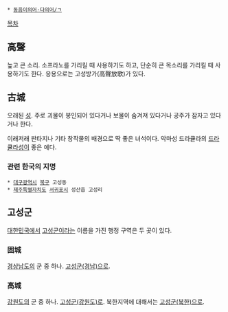  * [[동음이의어·다의어/ㄱ]]

[[목차]]
== 高聲 ==
높고 큰 소리. 소프라노를 가리킬 때 사용하기도 하고, 단순히 큰 목소리를 가리킬 때 사용하기도 한다. 응용으로는 고성방가(高聲放歌)가 있다.

== 古城 ==
오래된 [[성]]. 주로 괴물이 봉인되어 있다거나 보물이 숨겨져 있다거나 공주가 잠자고 있다거나 한다.

이래저래 판타지나 기타 창작물의 배경으로 딱 좋은 녀석이다.
악마성 드라큘라의 [[드라큘라]]성이 좋은 예다.

=== 관련 한국의 지명 ===
 * [[대구광역시]] [[북구(대구)|북구]] 고성동
 * [[제주특별자치도]] [[서귀포시]] 성산읍 고성리
== 고성군 ==
[[대한민국]]에서 [[고성군]]이라는 이름을 가진 행정 구역은 두 곳이 있다.
=== 固城 ===
[[경상남도]]의 군 중 하나. [[고성군(경남)]]으로.

=== 高城 ===
[[강원도]]의 군 중 하나. [[고성군(강원도)]]로. 북한지역에 대해서는 [[고성군(북한)]]으로.
